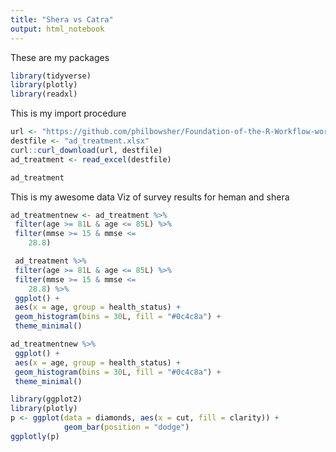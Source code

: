 ```yaml
---
title: "Shera vs Catra"
output: html_notebook
---
```



These are my packages

```r

library(tidyverse)
library(plotly)
library(readxl)

```



This is my import procedure


```r


url <- "https://github.com/philbowsher/Foundation-of-the-R-Workflow-workshop-2019-09-06/raw/master/Examples/data/ad_treatment.xlsx"
destfile <- "ad_treatment.xlsx"
curl::curl_download(url, destfile)
ad_treatment <- read_excel(destfile)

ad_treatment

```


This is my awesome data Viz of survey results for heman and shera

```r
ad_treatmentnew <- ad_treatment %>%
 filter(age >= 81L & age <= 85L) %>%
 filter(mmse >= 15 & mmse <= 
    28.8) 
```


```r
 ad_treatment %>%
 filter(age >= 81L & age <= 85L) %>%
 filter(mmse >= 15 & mmse <= 
    28.8) %>%
 ggplot() +
 aes(x = age, group = health_status) +
 geom_histogram(bins = 30L, fill = "#0c4c8a") +
 theme_minimal()


```

```r

ad_treatmentnew %>%
 ggplot() +
 aes(x = age, group = health_status) +
 geom_histogram(bins = 30L, fill = "#0c4c8a") +
 theme_minimal()

```




```r


library(ggplot2)
library(plotly)
p <- ggplot(data = diamonds, aes(x = cut, fill = clarity)) +
            geom_bar(position = "dodge")
ggplotly(p)


```












